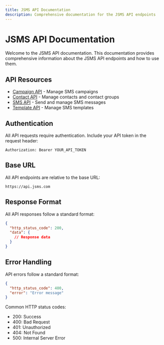 ```yaml
---
title: JSMS API Documentation
description: Comprehensive documentation for the JSMS API endpoints
---
```


# JSMS API Documentation

Welcome to the JSMS API documentation. This documentation provides comprehensive information about the JSMS API endpoints and how to use them.

## API Resources

- [Campaign API](./campaign) - Manage SMS campaigns
- [Contact API](./contact) - Manage contacts and contact groups
- [SMS API](./sms) - Send and manage SMS messages
- [Template API](./template) - Manage SMS templates

## Authentication

All API requests require authentication. Include your API token in the request header:

```http
Authorization: Bearer YOUR_API_TOKEN
```

## Base URL

All API endpoints are relative to the base URL:

```http
https://api.jsms.com
```

## Response Format

All API responses follow a standard format:

```json
{
  "http_status_code": 200,
  "data": {
    // Response data
  }
}
```

## Error Handling

API errors follow a standard format:

```json
{
  "http_status_code": 400,
  "error": "Error message"
}
```

Common HTTP status codes:
- 200: Success
- 400: Bad Request
- 401: Unauthorized
- 404: Not Found
- 500: Internal Server Error 